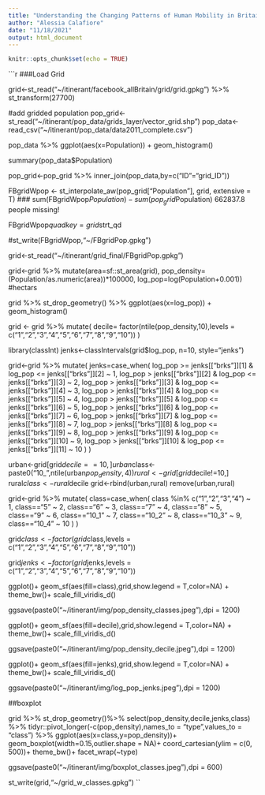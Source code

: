 ```yaml
---
title: "Understanding the Changing Patterns of Human Mobility in Britain During the COVID19 Pandemic through Facebook Data - Pop Classification"
author: "Alessia Calafiore"
date: "11/18/2021"
output: html_document
---
```


```r
knitr::opts_chunk$set(echo = TRUE)
```

```r
###Load Grid

grid<-st_read("~/itinerant/facebook_allBritain/grid/grid.gpkg") %>% st_transform(27700)

#add gridded population
pop_grid<-st_read("~/itinerant/pop_data/grids_layer/vector_grid.shp")
pop_data<-read_csv("~/itinerant/pop_data/data2011_complete.csv")

pop_data %>%
  ggplot(aes(x=Population)) + geom_histogram()

summary(pop_data$Population)

pop_grid<-pop_grid %>%
  inner_join(pop_data,by=c("ID"="grid_ID"))

FBgridWpop <- st_interpolate_aw(pop_grid["Population"], grid, extensive = T) ### sum(FBgridWpop$Population)-sum(pop_grid$Population) 662837.8 people missing!

FBgridWpop$quadkey=grid$strt_qd

#st_write(FBgridWpop,"~/FBgridPop.gpkg")

grid<-st_read("~/itinerant/grid_final/FBgridPop.gpkg") 

grid<-grid %>%
  mutate(area=sf::st_area(grid),
         pop_density=(Population/as.numeric(area))*100000,
         log_pop=log(Population+0.001)) #hectars

grid %>%
  st_drop_geometry() %>%
  ggplot(aes(x=log_pop)) + geom_histogram()

grid <- grid %>%
  mutate(
    decile= factor(ntile(pop_density,10),levels = c("1","2","3","4","5","6","7","8","9","10"))
)
  
library(classInt)
jenks<-classIntervals(grid$log_pop, n=10, style="jenks")

grid<-grid %>%
  mutate(
    jenks=case_when(
      log_pop >= jenks[["brks"]][1] & log_pop <= jenks[["brks"]][2]  ~ 1,
       log_pop > jenks[["brks"]][2] & log_pop <= jenks[["brks"]][3] ~ 2,
      log_pop > jenks[["brks"]][3] & log_pop <= jenks[["brks"]][4] ~ 3,
      log_pop > jenks[["brks"]][4] & log_pop <= jenks[["brks"]][5] ~ 4,
      log_pop > jenks[["brks"]][5] & log_pop <= jenks[["brks"]][6] ~ 5,
      log_pop > jenks[["brks"]][6] & log_pop <= jenks[["brks"]][7] ~ 6,
      log_pop > jenks[["brks"]][7] & log_pop <= jenks[["brks"]][8] ~ 7,
      log_pop > jenks[["brks"]][8] & log_pop <= jenks[["brks"]][9] ~ 8,
      log_pop > jenks[["brks"]][9] & log_pop <= jenks[["brks"]][10] ~ 9,
      log_pop > jenks[["brks"]][10] & log_pop <= jenks[["brks"]][11] ~ 10
    )
)

urban<-grid[grid$decile==10,]
urban$class<-paste0("10_",ntile(urban$pop_density,4))
rural<-grid[grid$decile!=10,]
rural$class<-rural$decile
grid<-rbind(urban,rural)
remove(urban,rural)

grid<-grid %>%
  mutate(
    class=case_when(
      class %in% c("1","2","3","4") ~ 1,
      class=="5" ~ 2,
      class=="6" ~ 3,
      class=="7" ~ 4,
      class=="8" ~ 5,
      class=="9" ~ 6,
      class=="10_1" ~ 7,
      class=="10_2" ~ 8,
      class=="10_3" ~ 9,
      class=="10_4" ~ 10
    )
  )

grid$class<-factor(grid$class,levels = c("1","2","3","4","5","6","7","8","9","10"))

grid$jenks<-factor(grid$jenks,levels = c("1","2","3","4","5","6","7","8","9","10"))


ggplot()+
  geom_sf(aes(fill=class),grid,show.legend = T,color=NA) + theme_bw()+
  scale_fill_viridis_d()

ggsave(paste0("~/itinerant/img/pop_density_classes.jpeg"),dpi = 1200)

ggplot()+
  geom_sf(aes(fill=decile),grid,show.legend = T,color=NA) + theme_bw()+
  scale_fill_viridis_d()

ggsave(paste0("~/itinerant/img/pop_density_decile.jpeg"),dpi = 1200)

ggplot()+
  geom_sf(aes(fill=jenks),grid,show.legend = T,color=NA) + theme_bw()+
  scale_fill_viridis_d()

ggsave(paste0("~/itinerant/img/log_pop_jenks.jpeg"),dpi = 1200)

##boxplot

grid %>% 
  st_drop_geometry()%>%
  select(pop_density,decile,jenks,class) %>%
  tidyr::pivot_longer(-c(pop_density),names_to = "type",values_to = "class") %>%
  ggplot(aes(x=class,y=pop_density))+
  geom_boxplot(width=0.15,outlier.shape = NA)+
  coord_cartesian(ylim =  c(0, 500))+
  theme_bw()+
  facet_wrap(~type)

ggsave(paste0("~/itinerant/img/boxplot_classes.jpeg"),dpi = 600)

st_write(grid,"~/grid_w_classes.gpkg")
``



